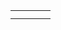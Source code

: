 {| border="1"
| {{Clothes|index=0|type=10|model=10ls|texture=10LS}}
| {{Clothes|index=1|type=10|model=10ls2|texture=10LS2}}
| {{Clothes|index=2|type=10|model=10ls3|texture=10LS3}}
| {{Clothes|index=3|type=10|model=10ls4|texture=10LS4}}
|-
| {{Clothes|index=4|type=10|model=10ls5|texture=10ls5}}
| {{Clothes|index=5|type=10|model=10og|texture=10OG}}
| {{Clothes|index=6|type=10|model=10weed|texture=10WEED}}
|}